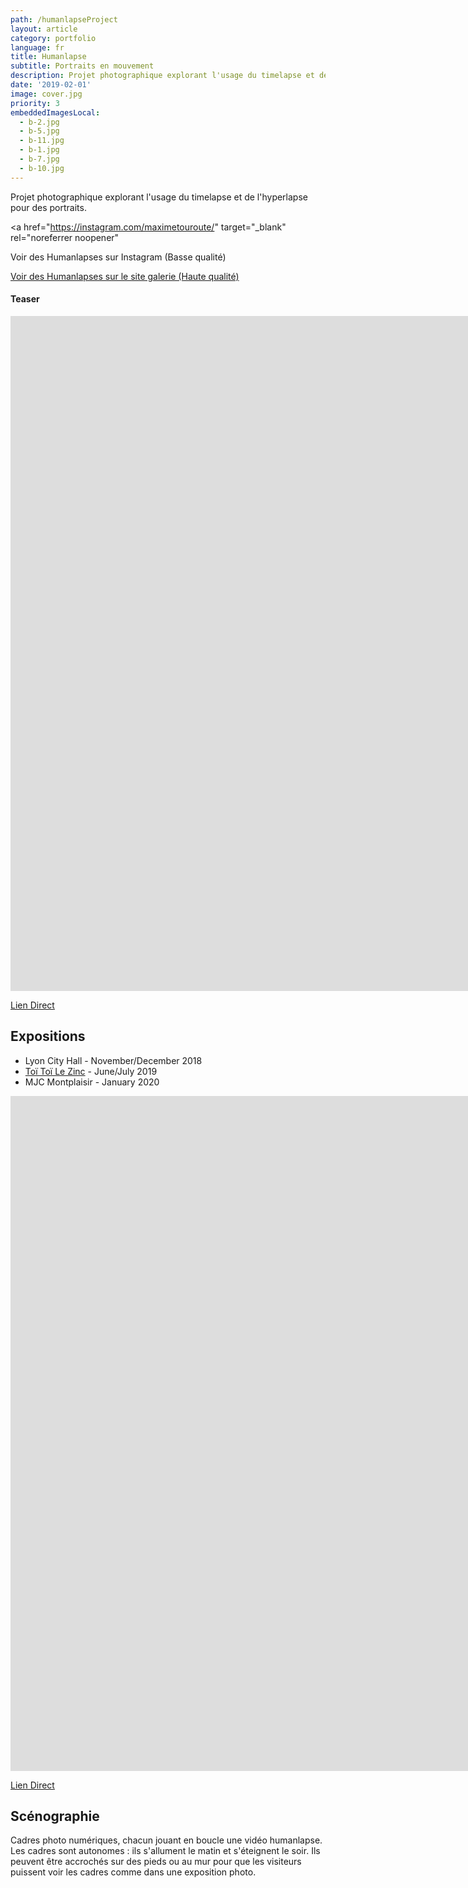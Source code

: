 ```yaml
---
path: /humanlapseProject
layout: article
category: portfolio
language: fr
title: Humanlapse
subtitle: Portraits en mouvement
description: Projet photographique explorant l'usage du timelapse et de l'hyperlapse pour des portraits.
date: '2019-02-01'
image: cover.jpg
priority: 3
embeddedImagesLocal:
  - b-2.jpg
  - b-5.jpg
  - b-11.jpg
  - b-1.jpg
  - b-7.jpg
  - b-10.jpg
---
```


Projet photographique explorant l'usage du timelapse et de l'hyperlapse pour des portraits.

<a
  href="https://instagram.com/maximetouroute/"
  target="_blank"
  rel="noreferrer noopener"
>
  Voir des Humanlapses sur Instagram (Basse qualité)
</a>

[Voir des Humanlapses sur le site galerie (Haute qualité)](http://maximetouroute.github.io/humanlapse)

#### Teaser

<iframe
  src="https://player.vimeo.com/video/292003342"
  frameborder="0"
  allowfullscreen
  width="1920"
  height="1080"
></iframe>

[Lien Direct](https://vimeo.com/292003342)

## Expositions

- Lyon City Hall - November/December 2018
- [Toï Toï Le Zinc](//www.toitoilezinc.fr/) - June/July 2019
- MJC Montplaisir - January 2020

<iframe
  src="https://player.vimeo.com/video/306033197"
  frameborder="0"
  allowfullscreen
  width="1920"
  height="1080"
></iframe>

[Lien Direct](https://vimeo.com/306033197)

## Scénographie

Cadres photo numériques, chacun jouant en boucle une vidéo humanlapse. Les cadres sont autonomes : ils s'allument le matin et s'éteignent le soir. Ils peuvent être accrochés sur des pieds ou au mur pour que les visiteurs puissent voir les cadres comme dans une exposition photo.

<ImageGrid props={props} />
